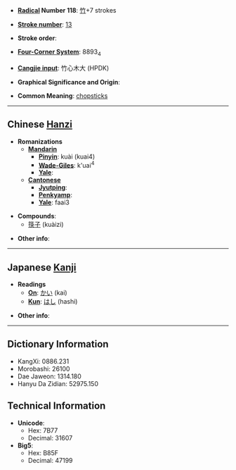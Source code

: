 * '''[[Wiktionary:Chinese radical index| Radical]] Number 118''': [[Wiktionary:Chinese radical index 竹|竹]]+7 strokes

* '''[[Wiktionary:Chinese total strokes index|Stroke number]]''': [[Wiktionary:Chinese total strokes index 13|13]]

* '''Stroke order''': 

* '''[[Wiktionary:Chinese four corner index|Four-Corner System]]''': 8893<sub>4</sub>

* '''[[Wiktionary:Chinese Cangjie index|Cangjie input]]''': 竹心木大 (HPDK)

* '''Graphical Significance and Origin''': 

* '''Common Meaning''': [[chopstick]]s

----

== Chinese [[Hanzi]] ==

* '''Romanizations'''
** '''[[Mandarin]]'''
*** '''[[Pinyin]]''': kuài (kuai4)
*** '''[[Wade-Giles]]''': k'uai<sup>4</sup>
*** '''[[Yale]]''': 
** '''[[Cantonese]]'''
*** '''[[Jyutping]]''':
*** '''[[Penkyamp]]''': 
*** '''[[Yale]]''': faai3

* '''Compounds''':
** [[筷子]] (kuàizi)

* '''Other info''': 

----

== Japanese [[Kanji]] ==

* '''Readings'''
** '''[[On]]''': [[かい]] (kai)
** '''[[Kun]]''': [[はし]] (hashi)

* '''Other info''':  

----

== Dictionary Information ==

* KangXi: 0886.231
* Morobashi: 26100
* Dae Jaweon: 1314.180
* Hanyu Da Zidian: 52975.150

== Technical Information ==

* '''Unicode''':
** Hex: 7B77
** Decimal: 31607
* '''Big5''':
** Hex: B85F
** Decimal: 47199